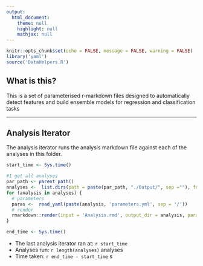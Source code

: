 ---
output: 
  html_document:
    theme: null
    highlight: null
    mathjax: null
---

```{r setup_main, include=FALSE}
knitr::opts_chunk$set(echo = FALSE, message = FALSE, warning = FALSE)
library('yaml')
source('DataHelpers.R')
```

## What is this?
This is a set of parameterised r-markdown files designed to automatically detect features and build ensemble models for regression and classification tasks

----

## Analysis Iterator
The analysis iterator runs the analysis markdown file against each of the analyses in this folder.
``` {r run analyses predictions, results = 'hide'}

start_time <- Sys.time()

#1 get all analyses
par_path <- parent_path()
analyses <-  list.dirs(path = paste(par_path, "./Output/", sep =""), full.names = TRUE, recursive = FALSE)
for (analysis in analyses) {
  # parameters
  paras <-  read_yaml(paste(analysis, 'parameters.yml', sep = '/'))
  # render
  rmarkdown::render(input = 'Analysis.rmd', output_dir = analysis, params = paras)
}

end_time <- Sys.time()
```

* The last analysis iterator ran at: `r start_time`
* Analyses run: `r length(analyses)` analyses
* Time taken: `r end_time - start_time` s
